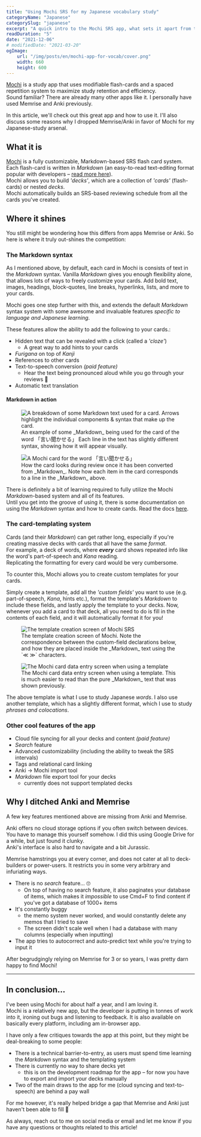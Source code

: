 ```yaml
---
title: "Using Mochi SRS for my Japanese vocabulary study"
categoryName: "Japanese"
categorySlug: "japanese"
excerpt: "A quick intro to the Mochi SRS app, what sets it apart from the competition, and how you can use its features to improve your study"
readDuration: "5"
date: "2021-12-06"
# modifiedDate: "2021-03-20"
ogImage:
    url: "/img/posts/en/mochi-app-for-vocab/cover.png"
    width: 660
    height: 600
---
```


[Mochi](https://mochi.cards/) is a study app that uses modifiable flash-cards and a spaced repetition system to maximize study retention and efficiency.  
Sound familiar? There are already many other apps like it. I personally have used Memrise and Anki previously.

In this article, we'll check out this great app and how to use it. I'll also discuss some reasons why I dropped Memrise/Anki in favor of Mochi for my Japanese-study arsenal.

## What it is

[Mochi](https://mochi.cards/) is a fully customizable, Markdown-based SRS flash card system.  
Each flash-card is written in _Markdown_ (an easy-to-read text-editing format popular with developers – [read more here](https://docs.github.com/en/github/writing-on-github/getting-started-with-writing-and-formatting-on-github/basic-writing-and-formatting-syntax)).  
Mochi allows you to build _'decks'_, which are a collection of _'cards'_ (flash-cards) or nested _decks_.  
Mochi automatically builds an SRS-based reviewing schedule from all the cards you've created.

## Where it shines

You still might be wondering how this differs from apps Memrise or Anki. So here is where it truly out-shines the competition:

### The Markdown syntax

As I mentioned above, by default, each card in Mochi is consists of text in the _Markdown_ syntax. Vanilla _Markdown_ gives you enough flexibility alone, that allows lots of ways to freely customize your cards. Add bold text, images, headings, block-quotes, line breaks, hyperlinks, lists, and more to your cards.

Mochi goes one step further with this, and extends the default _Markdown_ syntax system with some awesome and invaluable features _specific to language and Japanese learning_.

These features allow the ability to add the following to your cards.:

-   Hidden text that can be revealed with a click (called a _'cloze'_)
    -   A great way to add hints to your cards
-   _Furigana_ on top of _Kanji_
-   References to other cards
-   Text-to-speech conversion _(paid feature)_
    -   Hear the text being pronounced aloud while you go through your reviews 🙌
-   Automatic text translation

#### Markdown in action

<figure>
    <img
        src="/img/posts/en/mochi-app-for-vocab/md-example.png"
        alt="A breakdown of some Markdown text used for a card. Arrows highlight the individual components & syntax that make up the card."
    />
    <figcaption>
        An example of some _Markdown_ being used for the card of the word
        「言い聞かせる」 Each line in the text has slightly different syntax,
        showing how it will appear visually.
    </figcaption>
</figure>

<figure>
    <img
        src="/img/posts/en/mochi-app-for-vocab/fin-example.png"
        alt="A Mochi card for the word 「言い聞かせる」"
    />
    <figcaption>
        How the card looks during review once it has been converted from
        _Markdown_. Note how each item in the card corresponds to a line in the
        _Markdown_ above.
    </figcaption>
</figure>

There is definitely a bit of learning required to fully utilize the Mochi _Markdown_-based system and all of its features.  
Until you get into the groove of using it, there is some documentation on using the _Markdown_ syntax and how to create cards. Read the docs [here](https://mochi.cards/docs/).

### The card-templating system

Cards (and their _Markdown_) can get rather long, especially if you're creating massive decks with cards that all have the same _format_.  
For example, a deck of words, where **_every_** card shows repeated info like the word's part-of-speech and _Kana_ reading.  
Replicating the formatting for every card would be very cumbersome.

To counter this, Mochi allows you to create custom templates for your cards.

Simply create a template, add all the _'custom fields'_ you want to use (e.g. part-of-speech, _Kana_, hints etc.), format the template's _Markdown_ to include these fields, and lastly apply the template to your decks. Now, whenever you add a card to that deck, all you need to do is fill in the contents of each field, and it will automatically format it for you!

<figure>
    <img
        src="/img/posts/en/mochi-app-for-vocab/template-creation.png"
        alt="The template creation screen of Mochi SRS"
    />
    <figcaption>
        The template creation screen of Mochi. Note the correspondence between
        the custom-field declarations below, and how they are placed inside the
        _Markdown_ text using the `≪ ≫` characters.
    </figcaption>
</figure>

<figure>
    <img
        src="/img/posts/en/mochi-app-for-vocab/template-entry.png"
        alt="The Mochi card data entry screen when using a template"
    />
    <figcaption>
        The Mochi card data entry screen when using a template. This is much
        easier to read than the pure _Markdown_ text that was shown previously.
    </figcaption>
</figure>

The above template is what I use to study Japanese _words_. I also use another template, which has a slightly different format, which I use to study _phrases and colocations_.

### Other cool features of the app

-   Cloud file syncing for all your decks and content _(paid feature)_
-   _Search_ feature
-   Advanced customizability (including the ability to tweak the SRS intervals)
-   Tags and relational card linking
-   Anki → Mochi import tool
-   _Markdown_ file export tool for your decks
    -   currently does not support templated decks

## Why I ditched Anki and Memrise

A few key features mentioned above are missing from Anki and Memrise.

Anki offers no cloud storage options if you often switch between devices. You have to manage this yourself somehow. I did this using Google Drive for a while, but just found it clunky.  
Anki's interface is also hard to navigate and a bit Jurassic.

Memrise hamstrings you at every corner, and does not cater at all to deck-builders or power-users. It restricts you in some very arbitrary and infuriating ways.

-   There is no _search_ feature... 🙄
    -   On top of having no search feature, it also paginates your database of items, which makes it _impossible_ to use Cmd+F to find content if you've got a database of 1000+ items
-   It's constantly buggy
    -   the memo system never worked, and would constantly delete any memos that I tried to save
    -   The screen didn't scale well when I had a database with many columns (especially when inputting)
-   The app tries to autocorrect and auto-predict text while you're trying to input it

After begrudgingly relying on Memrise for 3 or so years, I was pretty darn happy to find Mochi!

---

## In conclusion...

I've been using Mochi for about half a year, and I am loving it.  
Mochi is a relatively new app, but the developer is putting in tonnes of work into it, ironing out bugs and listening to feedback. It is also available on basically every platform, including am in-browser app.

I have only a few critiques towards the app at this point, but they might be deal-breaking to some people:

-   There is a technical barrier-to-entry, as users must spend time learning the _Markdown_ syntax and the templating system
-   There is currently no way to share decks yet
    -   this is on the development roadmap for the app – for now you have to export and import your decks manually
-   Two of the main draws to the app for me (cloud syncing and text-to-speech) are behind a pay wall

For me however, it's really helped bridge a gap that Memrise and Anki just haven't been able to fill 🙏

As always, reach out to me on social media or email and let me know if you have any questions or thoughts related to this article!
